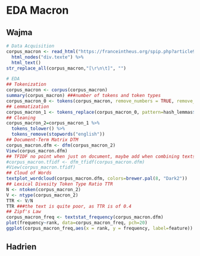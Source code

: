 # EDA Macron

## Wajma

```r

# Data Acquisition
corpus_macron <- read_html("https://franceintheus.org/spip.php?article9654") %>%
  html_nodes("div.texte") %>%
  html_text()
str_replace_all(corpus_macron,"[\r\n\t]", "")

# EDA
## Tokenization
corpus_macron <- corpus(corpus_macron)
summary(corpus_macron) ###number of tokens and token types
corpus_macron_0 <- tokens(corpus_macron, remove_numbers = TRUE, remove_punct = TRUE, remove_symbols = TRUE, remove_separators = TRUE)
## Lemmatization
corpus_macron_1 <- tokens_replace(corpus_macron_0, pattern=hash_lemmas$token, replacement = hash_lemmas$lemma)
## Cleaning
corpus_macron_2=corpus_macron_1 %>% 
  tokens_tolower() %>% 
  tokens_remove(stopwords("english")) 
## Document-Term Matrix DTM
corpus_macron.dfm <- dfm(corpus_macron_2)
View(corpus_macron.dfm)
## TFIDF no point when just on document, maybe add when combining texts
#corpus_macron.tfidf <- dfm_tfidf(corpus_macron.dfm)
#View(corpus_macron.tfidf)
## Cloud of Words
textplot_wordcloud(corpus_macron.dfm, colors=brewer.pal(8, "Dark2"))
## Lexical Divesity Token Type Ratio TTR
N <- ntoken(corpus_macron_2)
V <- ntype(corpus_macron_2)
TTR <- V/N
TTR ###the text is quite poor, as TTR is of 0.4
## Zipf's Law
corpus_macron_freq <- textstat_frequency(corpus_macron.dfm)
plot(frequency~rank, data=corpus_macron_freq, pch=20)
ggplot(corpus_macron_freq,aes(x = rank, y = frequency, label=feature)) + geom_point(size=2, alpha =1) + theme_bw() + geom_text(aes(label=feature),hjust=0, vjust=0) + xlim(0,20)
```


## Hadrien
